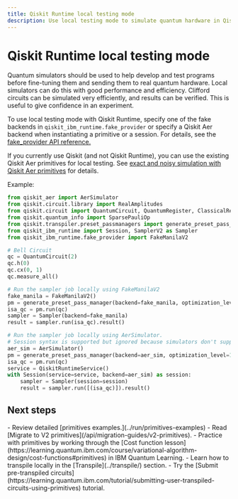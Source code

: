 ```yaml
---
title: Qiskit Runtime local testing mode
description: Use local testing mode to simulate quantum hardware in Qiskit Runtime
---
```


<span id="test-locally"></span>
# Qiskit Runtime local testing mode

Quantum simulators should be used to help develop and test programs before fine-tuning them and sending them to real quantum hardware. Local simulators can do this with good performance and efficiency.  Clifford circuits can be simulated very efficiently, and results can be verified. This is useful to give confidence in an experiment.

To use local testing mode with Qiskit Runtime, specify one of the fake backends in ``qiskit_ibm_runtime.fake_provider`` or specify a Qiskit Aer backend when instantiating a primitive or a session.  For details, see the [fake_provider API reference.](/api/qiskit-ibm-runtime/fake_provider)

If you currently use Qiskit (and not Qiskit Runtime), you can use the existing Qiskit Aer primitives for local testing.  See [exact and noisy simulation with Qiskit Aer primitives](../verify/simulate-with-qiskit-aer) for details. 

Example:

```python
from qiskit_aer import AerSimulator
from qiskit.circuit.library import RealAmplitudes
from qiskit.circuit import QuantumCircuit, QuantumRegister, ClassicalRegister
from qiskit.quantum_info import SparsePauliOp
from qiskit.transpiler.preset_passmanagers import generate_preset_pass_manager
from qiskit_ibm_runtime import Session, SamplerV2 as Sampler
from qiskit_ibm_runtime.fake_provider import FakeManilaV2

# Bell Circuit
qc = QuantumCircuit(2)
qc.h(0)
qc.cx(0, 1)
qc.measure_all()

# Run the sampler job locally using FakeManilaV2
fake_manila = FakeManilaV2()
pm = generate_preset_pass_manager(backend=fake_manila, optimization_level=1)
isa_qc = pm.run(qc)
sampler = Sampler(backend=fake_manila)
result = sampler.run(isa_qc).result()

# Run the sampler job locally using AerSimulator.
# Session syntax is supported but ignored because simulators don't support sessions.
aer_sim = AerSimulator()
pm = generate_preset_pass_manager(backend=aer_sim, optimization_level=1)
isa_qc = pm.run(qc)
service = QiskitRuntimeService()
with Session(service=service, backend=aer_sim) as session:
    sampler = Sampler(session=session)
    result = sampler.run([(isa_qc)]).result()
```        

## Next steps

<Admonition type="tip" title="Recommendations">
    - Review detailed [primitives examples.](../run/primitives-examples)
    - Read [Migrate to V2 primitives](/api/migration-guides/v2-primitives).
    - Practice with primitives by working through the [Cost function lesson](https://learning.quantum.ibm.com/course/variational-algorithm-design/cost-functions#primitives) in IBM Quantum Learning.
    - Learn how to transpile locally in the [Transpile](../transpile/) section.
    - Try the [Submit pre-transpiled circuits](https://learning.quantum.ibm.com/tutorial/submitting-user-transpiled-circuits-using-primitives) tutorial.
</Admonition>